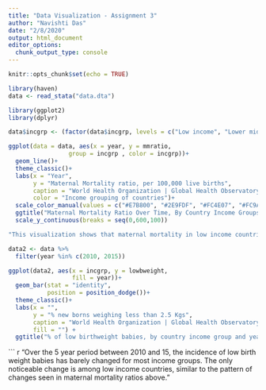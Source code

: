 ```yaml
---
title: "Data Visualization - Assignment 3"
author: "Navishti Das"
date: "2/8/2020"
output: html_document
editor_options: 
  chunk_output_type: console
---
```


```r
knitr::opts_chunk$set(echo = TRUE)
```

```r
library(haven)
data <- read_stata("data.dta")
```

``` r
library(ggplot2)
library(dplyr)

```

```r

data$incgrp <- (factor(data$incgrp, levels = c("Low income", "Lower middle income", "Upper middle income", "High income")))

ggplot(data = data, aes(x = year, y = mmratio,
                 group = incgrp , color = incgrp))+
  geom_line()+
  theme_classic()+
  labs(x = "Year",
       y = "Maternal Mortality ratio, per 100,000 live births",
       caption = "World Health Organization | Global Health Observatory data",
       color = "Income grouping of countries")+
  scale_color_manual(values = c("#E7B800", "#2E9FDF", "#FC4E07", "#FC9A40"))+
  ggtitle("Maternal Mortality Ratio Over Time, By Country Income Groups")+
  scale_y_continuous(breaks = seq(0,600,100))
```

```r
"This visualization shows that maternal mortality in low income countries continues to remain significantly higher than other groups, although the gap is reducing. Since 2010, maternal mortality in high and upper middle income countries has remained low and largely unchanged. Low income countries show the steepest decline in mortality over time."

```

```r

data2 <- data %>%
  filter(year %in% c(2010, 2015))

ggplot(data2, aes(x = incgrp, y = lowbweight, 
                  fill = year))+
  geom_bar(stat = "identity",
           position = position_dodge())+
  theme_classic()+
  labs(x = "",
       y = "% new borns weighing less than 2.5 Kgs",
       caption = "World Health Organization | Global Health Observatory data",
       fill = "") +
  ggtitle("% of low birthweight babies, by country income group and years")
```

``` r
"Over the 5 year period between 2010 and 15, the incidence of low birth weight babies has barely changed for most income groups. The only noticeable change is among low income countries, similar to the pattern of changes seen in maternal mortality ratios above."